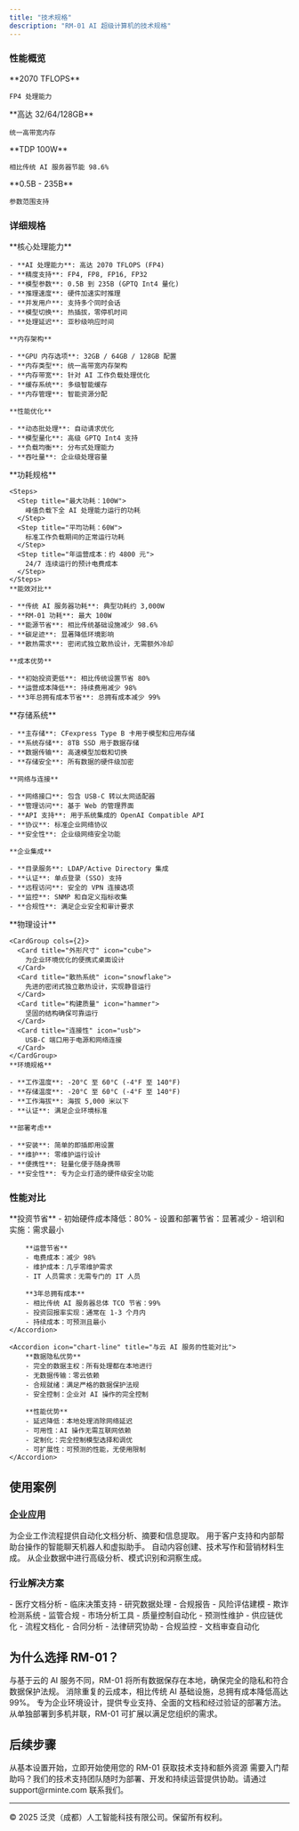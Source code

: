 ```yaml
---
title: "技术规格"
description: "RM-01 AI 超级计算机的技术规格"
---
```


### 性能概览

<CardGroup cols={4}>
<Card title="推理算力" icon="microchip">
    **2070 TFLOPS**

    FP4 处理能力
  </Card>
  <Card title="GPU 内存" icon="memory">
    **高达 32/64/128GB**

    统一高带宽内存
</Card>
<Card title="能效" icon="plug">
    **TDP 100W**
    
    相比传统 AI 服务器节能 98.6%
</Card>
<Card title="模型支持" icon="brain">
    **0.5B - 235B**

    参数范围支持
  </Card>
</CardGroup>

### 详细规格

<Tabs>
  <Tab title="处理与性能">
    **核心处理能力**

    - **AI 处理能力**: 高达 2070 TFLOPS (FP4)
    - **精度支持**: FP4, FP8, FP16, FP32
    - **模型参数**: 0.5B 到 235B (GPTQ Int4 量化)
    - **推理速度**: 硬件加速实时推理
    - **并发用户**: 支持多个同时会话
    - **模型切换**: 热插拔，零停机时间
    - **处理延迟**: 亚秒级响应时间

    **内存架构**

    - **GPU 内存选项**: 32GB / 64GB / 128GB 配置
    - **内存类型**: 统一高带宽内存架构
    - **内存带宽**: 针对 AI 工作负载处理优化
    - **缓存系统**: 多级智能缓存
    - **内存管理**: 智能资源分配

    **性能优化**

    - **动态批处理**: 自动请求优化
    - **模型量化**: 高级 GPTQ Int4 支持
    - **负载均衡**: 分布式处理能力
    - **吞吐量**: 企业级处理容量
  </Tab>
  <Tab title="功耗与效率">
    **功耗规格**

    <Steps>
      <Step title="最大功耗：100W">
        峰值负载下全 AI 处理能力运行的功耗
      </Step>
      <Step title="平均功耗：60W">
        标准工作负载期间的正常运行功耗
      </Step>
      <Step title="年运营成本：约 4800 元">
        24/7 连续运行的预计电费成本
      </Step>
    </Steps>
    **能效对比**

    - **传统 AI 服务器功耗**: 典型功耗约 3,000W
    - **RM-01 功耗**: 最大 100W
    - **能源节省**: 相比传统基础设施减少 98.6%
    - **碳足迹**: 显著降低环境影响
    - **散热需求**: 密闭式独立散热设计，无需额外冷却

    **成本优势**

    - **初始投资更低**: 相比传统设置节省 80%
    - **运营成本降低**: 持续费用减少 98%
    - **3年总拥有成本节省**: 总拥有成本减少 99%
  </Tab>
  <Tab title="存储与连接">
    **存储系统**

    - **主存储**: CFexpress Type B 卡用于模型和应用存储
    - **系统存储**: 8TB SSD 用于数据存储
    - **数据传输**: 高速模型加载和切换
    - **存储安全**: 所有数据的硬件级加密

    **网络与连接**

    - **网络接口**: 包含 USB-C 转以太网适配器
    - **管理访问**: 基于 Web 的管理界面
    - **API 支持**: 用于系统集成的 OpenAI Compatible API
    - **协议**: 标准企业网络协议
    - **安全性**: 企业级网络安全功能

    **企业集成**

    - **目录服务**: LDAP/Active Directory 集成
    - **认证**: 单点登录 (SSO) 支持
    - **远程访问**: 安全的 VPN 连接选项
    - **监控**: SNMP 和自定义指标收集
    - **合规性**: 满足企业安全和审计要求
  </Tab>
  <Tab title="物理与环境">
    **物理设计**

    <CardGroup cols={2}>
      <Card title="外形尺寸" icon="cube">
        为企业环境优化的便携式桌面设计
      </Card>
      <Card title="散热系统" icon="snowflake">
        先进的密闭式独立散热设计，实现静音运行
      </Card>
      <Card title="构建质量" icon="hammer">
        坚固的结构确保可靠运行
      </Card>
      <Card title="连接性" icon="usb">
        USB-C 端口用于电源和网络连接
      </Card>
    </CardGroup>
    **环境规格**

    - **工作温度**: -20°C 至 60°C (-4°F 至 140°F)
    - **存储温度**: -20°C 至 60°C (-4°F 至 140°F)
    - **工作海拔**: 海拔 5,000 米以下
    - **认证**: 满足企业环境标准

    **部署考虑**

    - **安装**: 简单的即插即用设置
    - **维护**: 零维护运行设计
    - **便携性**: 轻量化便于随身携带
    - **安全性**: 专为企业打造的硬件级安全功能
  </Tab>
</Tabs>

### 性能对比

<AccordionGroup>
  <Accordion title="与传统 AI 基础设施的成本对比" icon="dollar-sign">
        **投资节省**
        - 初始硬件成本降低：80%
        - 设置和部署节省：显著减少
        - 培训和实施：需求最小

        **运营节省**
        - 电费成本：减少 98%
        - 维护成本：几乎零维护需求
        - IT 人员需求：无需专门的 IT 人员

        **3年总拥有成本**
        - 相比传统 AI 服务器总体 TCO 节省：99%
        - 投资回报率实现：通常在 1-3 个月内
        - 持续成本：可预测且最小
    </Accordion>

    <Accordion icon="chart-line" title="与云 AI 服务的性能对比">
        **数据隐私优势**
        - 完全的数据主权：所有处理都在本地进行
        - 无数据传输：零云依赖
        - 合规就绪：满足严格的数据保护法规
        - 安全控制：企业对 AI 操作的完全控制

        **性能优势**
        - 延迟降低：本地处理消除网络延迟
        - 可用性：AI 操作无需互联网依赖
        - 定制化：完全控制模型选择和调优
        - 可扩展性：可预测的性能，无使用限制
    </Accordion>
</AccordionGroup>

## 使用案例

### 企业应用

<CardGroup cols={2}>
    <Card title="企业知识管理" icon="books">
    为企业工作流程提供自动化文档分析、摘要和信息提取。
    </Card>
    <Card title="客户服务" icon="headset">
    用于客户支持和内部帮助台操作的智能聊天机器人和虚拟助手。
    </Card>
    <Card title="内容生成" icon="pen-nib">
    自动内容创建、技术写作和营销材料生成。
    </Card>
    <Card title="数据分析" icon="chart-bar">
    从企业数据中进行高级分析、模式识别和洞察生成。
    </Card>
</CardGroup>

### 行业解决方案

<Tabs>
  <Tab title="医疗保健">
    - 医疗文档分析
    - 临床决策支持
    - 研究数据处理
    - 合规报告
  </Tab>
  <Tab title="金融">
    - 风险评估建模
    - 欺诈检测系统
    - 监管合规
    - 市场分析工具
  </Tab>
  <Tab title="制造业">
    - 质量控制自动化
    - 预测性维护
    - 供应链优化
    - 流程文档化
  </Tab>
  <Tab title="法律">
    - 合同分析
    - 法律研究协助
    - 合规监控
    - 文档审查自动化
  </Tab>
</Tabs>

## 为什么选择 RM-01？

<Steps>
  <Step title="完全的数据隐私">
    与基于云的 AI 服务不同，RM-01 将所有数据保存在本地，确保完全的隐私和符合数据保护法规。
  </Step>
  <Step title="成本效益运营">
    消除重复的云成本，相比传统 AI 基础设施，总拥有成本降低高达 99%。
  </Step>
  <Step title="企业无缝部署">
    专为企业环境设计，提供专业支持、全面的文档和经过验证的部署方法。
  </Step>
  <Step title="可扩展的解决方案">
    从单独部署到多机并联，RM-01 可扩展以满足您组织的需求。
  </Step>
</Steps>

## 后续步骤

<CardGroup cols={2}>
    <Card title="快速入门" icon="play" href="quickstart">
        从基本设置开始，立即开始使用您的 RM-01
    </Card>
    <Card title="供应商部署指南" icon="server" href="essentials/deploy">
        获取技术支持和额外资源
    </Card>
</CardGroup>

<Note>
需要入门帮助吗？我们的技术支持团队随时为部署、开发和持续运营提供协助。请通过 support@rminte.com 联系我们。
</Note>

---

<div className="text-center text-sm text-gray-500 mt-8">
© 2025 泛灵（成都）人工智能科技有限公司。保留所有权利。

</div>